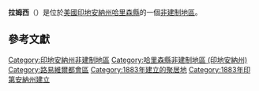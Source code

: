 {{noteTA
|G1=USState
|G2=地名
|G3=Unit
}}
{{Infobox settlement
|official_name            = 拉姆西
|native_name = Ramsey
|settlement_type          = [[非建制地區|非建制地區]]
|image_skyline            = Ramsey, Indiana.jpg
|imagesize                = 250px
|pushpin_map              = USA Indiana
|pushpin_label            = 拉姆西
|pushpin_label_position   = top
|pushpin_map_caption      = 拉姆西在印地安納州的位置
|subdivision_type         = [[世界政區索引|國家]]
|subdivision_type1        = [[美国州份|州份]]
|subdivision_type2        = [[印地安納州行政区划|縣]]
|subdivision_name         = [[美国|美国]]
|subdivision_name1        = [[印地安納州|印地安納州]]
|subdivision_name2        = [[哈里森縣_(印地安納州)|哈里森縣]]
|elevation_ft             = 705
|elevation_m              = 215
|area_total_km2           = 
|area_total_sq_mi         = 
|area_land_km2            = 
|area_land_sq_mi          = 
|area_water_km2           = 
|area_water_sq_mi         = 
|population_as_of         = 2010
|population_footnotes     = 
|population_total         = 
|population_metro         = 
|population_density_km2   = auto
|population_density_sq_mi = auto
|timezone                 = 
|utc_offset               = 
|coordinates              = {{coord|38|19|25|N|86|09|17|W|display=inline,title}}
| coor_pinpoint           = 
| coordinates_footnotes   = 
|timezone_DST             = 
|utc_offset_DST           = 
|postal_code_type         = [[美國郵區編號|郵區編號]]
|postal_code              = 47166
|area_code                = 
|blank_name = [[地名信息系统|GNIS ID]]
|blank_info = 441756<ref name="GNIS">{{cite gnis|441756|Ramsey}}</ref>
}}
'''拉姆西'''（{{lang-en|Ramsey}}）是位於[[美國|美國]][[印地安納州|印地安納州]][[哈里森縣_(印地安納州)|哈里森縣]]的一個[[非建制地區|非建制地區]]。

== 參考文獻 ==
{{reflist}}

{{哈里森縣 (印地安納州)}}

{{DEFAULTSORT:Ramsey}}
[[Category:印地安納州非建制地區|Category:印地安納州非建制地區]]
[[Category:哈里森縣非建制地區_(印地安納州)|Category:哈里森縣非建制地區 (印地安納州)]]
[[Category:路易維爾都會區|Category:路易維爾都會區]]
[[Category:1883年建立的聚居地|Category:1883年建立的聚居地]]
[[Category:1883年印第安納州建立|Category:1883年印第安納州建立]]

{{Indiana-geo-stub}}
